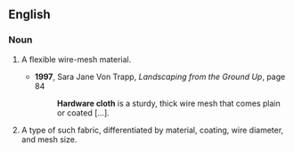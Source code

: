 ==English==

===Noun===
{{en-noun|[[hardware]] [[cloth]]|hardware cloths|-}}
# {{uncountable}} A flexible wire-mesh material.
#*'''1997''', Sara Jane Von Trapp, ''Landscaping from the Ground Up'', page 84
#*: '''Hardware cloth''' is a sturdy, thick wire mesh that comes plain or coated […].
# {{countable}} A type of such fabric, differentiated by material, coating, wire diameter, and mesh size.